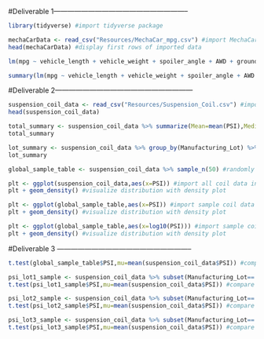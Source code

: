 #Deliverable 1-----------------------------------------------------------

```r
library(tidyverse) #import tidyverse package
```

```r
mechaCarData <- read_csv("Resources/MechaCar_mpg.csv") #import MechaCar data
head(mechaCarData) #display first rows of imported data
```

```r
lm(mpg ~ vehicle_length + vehicle_weight + spoiler_angle + AWD + ground_clearance,data=mechaCarData) #generate multiple linear regression model
```

```r
summary(lm(mpg ~ vehicle_length + vehicle_weight + spoiler_angle + AWD + ground_clearance,data=mechaCarData)) #generate summary statistics
```

#Deliverable 2------------------------------------------------------------

```r
suspension_coil_data <- read_csv("Resources/Suspension_Coil.csv") #import suspension coil data
head(suspension_coil_data)
```

```r
total_summary <- suspension_coil_data %>% summarize(Mean=mean(PSI),Median=median(PSI),Variance=var(PSI),SD=sd(PSI), .groups = 'keep') #create total summary table
total_summary
```

```r
lot_summary <- suspension_coil_data %>% group_by(Manufacturing_Lot) %>% summarize(Mean=mean(PSI),Median=median(PSI),Variance=var(PSI),SD=sd(PSI), .groups = 'keep') #create lot summary table
lot_summary
```

```r
global_sample_table <- suspension_coil_data %>% sample_n(50) #randomly sample 50 data points
```

```r
plt <- ggplot(suspension_coil_data,aes(x=PSI)) #import all coil data into ggplot2
plt + geom_density() #visualize distribution with density plot
```

```r
plt <- ggplot(global_sample_table,aes(x=PSI)) #import sample coil data into ggplot2
plt + geom_density() #visualize distribution with density plot
```

```r
plt <- ggplot(global_sample_table,aes(x=log10(PSI))) #import sample coil data into ggplot2
plt + geom_density() #visualize distribution with density plot
```

#Deliverable 3 -----------------------------------------------------------

```r
t.test(global_sample_table$PSI,mu=mean(suspension_coil_data$PSI)) #compare sample versus population mean
```

```r
psi_lot1_sample <- suspension_coil_data %>% subset(Manufacturing_Lot=='Lot1') %>% sample_n(25) #create a sample table of 25 data points with Lot 1
t.test(psi_lot1_sample$PSI,mu=mean(suspension_coil_data$PSI)) #compare Lot1 sample versus population mean
```

```r
psi_lot2_sample <- suspension_coil_data %>% subset(Manufacturing_Lot=='Lot2') %>% sample_n(25) #create a sample table of 25 data points with Lot 2
t.test(psi_lot2_sample$PSI,mu=mean(suspension_coil_data$PSI)) #compare Lot2 sample versus population mean
```

```r
psi_lot3_sample <- suspension_coil_data %>% subset(Manufacturing_Lot=='Lot3') %>% sample_n(25) #create a sample table of 25 data points with Lot 3
t.test(psi_lot3_sample$PSI,mu=mean(suspension_coil_data$PSI)) #compare Lot3 sample versus population mean
```
